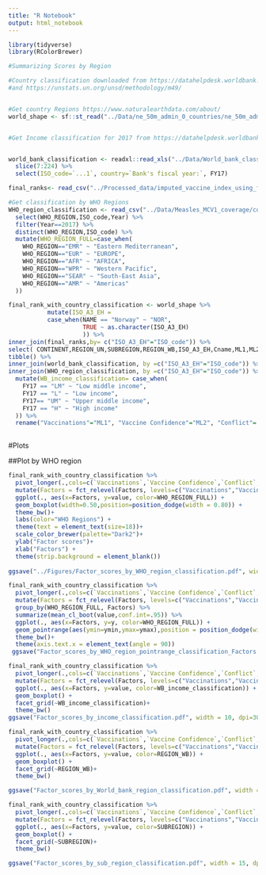 ```yaml
---
title: "R Notebook"
output: html_notebook
---
```




```r
library(tidyverse)
library(RColorBrewer)
```




```r
#Summarizing Scores by Region

#Country classification downloaded from https://datahelpdesk.worldbank.org/knowledgebase/articles/906519**
#and https://unstats.un.org/unsd/methodology/m49/


#Get country Regions https://www.naturalearthdata.com/about/
world_shape <- sf::st_read("../Data/ne_50m_admin_0_countries/ne_50m_admin_0_countries.shp")


#Get Income classification for 2017 from https://datahelpdesk.worldbank.org/knowledgebase/articles/906519


world_bank_classification <- readxl::read_xls("../Data/World_bank_classification/OGHIST.xls", sheet = "Country Analytical History", skip = 4) %>%
  slice(7:224) %>%
  select(ISO_code=`...1`, country=`Bank's fiscal year:`, FY17)

final_ranks<- read_csv("../Processed_data/imputed_vaccine_index_using_factor_analysis_weight.csv") 
```


```r
#Get classification by WHO Regions
WHO_region_classification <- read_csv("../Data/Measles_MCV1_coverage/coverage_series_copy.csv") %>%
  select(WHO_REGION,ISO_code,Year) %>%
  filter(Year==2017) %>%
  distinct(WHO_REGION,ISO_code) %>%
  mutate(WHO_REGION_FULL=case_when(
    WHO_REGION=="EMR" ~ "Eastern Mediterranean",
    WHO_REGION=="EUR" ~ "EUROPE",
    WHO_REGION=="AFR" ~ "AFRICA",
    WHO_REGION=="WPR" ~ "Western Pacific",
    WHO_REGION=="SEAR" ~ "South-East Asia",
    WHO_REGION=="AMR" ~ "Americas"
  ))
```  









```r
final_rank_with_country_classification <- world_shape %>%
           mutate(ISO_A3_EH = 
           case_when(NAME == "Norway" ~ "NOR",
                     TRUE ~ as.character(ISO_A3_EH)
                     )) %>%
inner_join(final_ranks,by= c("ISO_A3_EH"="ISO_code")) %>%
select( CONTINENT,REGION_UN,SUBREGION,REGION_WB,ISO_A3_EH,Cname,ML1,ML2,ML3,ML4,ML5,final_score,rank) %>%
tibble() %>%
inner_join(world_bank_classification, by =c("ISO_A3_EH"="ISO_code")) %>%
inner_join(WHO_region_classification, by =c("ISO_A3_EH"="ISO_code")) %>%  
  mutate(WB_income_classification= case_when(
    FY17 == "LM" ~ "Low middle income",
    FY17 == "L" ~ "Low income",
    FY17== "UM" ~ "Upper middle income",
    FY17 == "H" ~ "High income"
  )) %>%
  rename("Vaccinations"="ML1", "Vaccine Confidence"="ML2", "Conflict"= "ML3", "Climate"="ML4", "Education & Poverty"="ML5")
 
```



#Plots


##Plot by WHO region
```r
final_rank_with_country_classification %>%
  pivot_longer(.,cols=c(`Vaccinations`,`Vaccine Confidence`,`Conflict`,`Climate`,`Education & Poverty`), names_to="Factors") %>%
  mutate(Factors = fct_relevel(Factors, levels=c("Vaccinations","Vaccine Confidence","Conflict","Climate","Education & Poverty"))) %>%
  ggplot(., aes(x=Factors, y=value, color=WHO_REGION_FULL)) +
  geom_boxplot(width=0.50,position=position_dodge(width = 0.80)) +
  theme_bw()+
  labs(color="WHO Regions") +
  theme(text = element_text(size=18))+
  scale_color_brewer(palette="Dark2")+
  ylab("Factor scores")+
  xlab("Factors") +
  theme(strip.background = element_blank())
  
ggsave("../Figures/Factor_scores_by_WHO_region_classification.pdf", width = 15, height=7, dpi=300,path = "../Figures")
```






```r
final_rank_with_country_classification %>%
  pivot_longer(.,cols=c(`Vaccinations`,`Vaccine Confidence`,`Conflict`,`Climate`,`Education & Poverty`), names_to="Factors") %>%
  mutate(Factors = fct_relevel(Factors, levels=c("Vaccinations","Vaccine Confidence","Conflict","Climate","Education & Poverty"))) %>%
  group_by(WHO_REGION_FULL, Factors) %>%
  summarize(mean_cl_boot(value,conf.int=.95)) %>%
  ggplot(., aes(x=Factors, y=y, color=WHO_REGION_FULL)) +
  geom_pointrange(aes(ymin=ymin,ymax=ymax),position = position_dodge(width = 0.5)) +
  theme_bw()+
  theme(axis.text.x = element_text(angle = 90))
 ggsave("Factor_scores_by_WHO_region_pointrange_classification_Factors.pdf", width = 10, dpi=300,path = "../Figures")

```










```r
final_rank_with_country_classification %>%
  pivot_longer(.,cols=c(`Vaccinations`,`Vaccine Confidence`,`Conflict`,`Climate`,`Education & Poverty`), names_to="Factors") %>%
  mutate(Factors = fct_relevel(Factors, levels=c("Vaccinations","Vaccine Confidence","Conflict","Climate","Education & Poverty"))) %>%
  ggplot(., aes(x=Factors, y=value, color=WB_income_classification)) +
  geom_boxplot() +
  facet_grid(~WB_income_classification)+
  theme_bw()
ggsave("Factor_scores_by_income_classification.pdf", width = 10, dpi=300,path = "../Figures")
```



```r
final_rank_with_country_classification %>%
  pivot_longer(.,cols=c(`Vaccinations`,`Vaccine Confidence`,`Conflict`,`Climate`,`Education & Poverty`), names_to="Factors") %>%
  mutate(Factors = fct_relevel(Factors, levels=c("Vaccinations","Vaccine Confidence","Conflict","Climate","Education & Poverty"))) %>%
  ggplot(., aes(x=Factors, y=value, color=REGION_WB)) +
  geom_boxplot() +
  facet_grid(~REGION_WB)+
  theme_bw()

ggsave("Factor_scores_by_World_bank_region_classification.pdf", width = 12, dpi=300,path = "../Figures")
```


```r
final_rank_with_country_classification %>%
  pivot_longer(.,cols=c(`Vaccinations`,`Vaccine Confidence`,`Conflict`,`Climate`,`Education & Poverty`), names_to="Factors") %>%
  mutate(Factors = fct_relevel(Factors, levels=c("Vaccinations","Vaccine Confidence","Conflict","Climate","Education & Poverty"))) %>%
  ggplot(., aes(x=Factors, y=value, color=SUBREGION)) +
  geom_boxplot() +
  facet_grid(~SUBREGION)+
  theme_bw()

ggsave("Factor_scores_by_sub_region_classification.pdf", width = 15, dpi=300,path = "../Figures")
```



